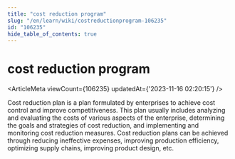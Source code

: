 ```yaml
---
title: "cost reduction program"
slug: "/en/learn/wiki/costreductionprogram-106235"
id: "106235"
hide_table_of_contents: true
---
```



<Breadcrumbs current="cost reduction program" />

# cost reduction program

<ArticleMeta viewCount={106235} updatedAt={'2023-11-16 02:20:15'} />
<div className='border-solid border-b border-t-0 my-4 border-[var(--ifm-color-gray-300)]' />

Cost reduction plan is a plan formulated by enterprises to achieve cost control and improve competitiveness. This plan usually includes analyzing and evaluating the costs of various aspects of the enterprise, determining the goals and strategies of cost reduction, and implementing and monitoring cost reduction measures. Cost reduction plans can be achieved through reducing ineffective expenses, improving production efficiency, optimizing supply chains, improving product design, etc.
